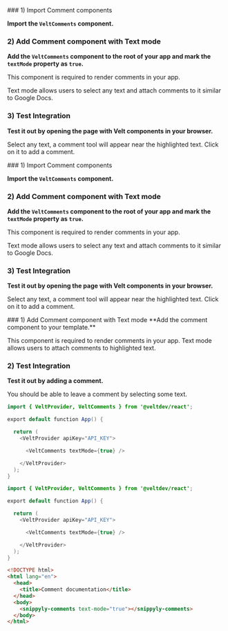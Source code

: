 <Tabs>
  <Tab title="React">
### 1) Import Comment components

**Import the `VeltComments` component.**

### 2) Add Comment component with Text mode

**Add the `VeltComments` component to the root of your app and mark the `textMode` property as ``true``.**

This component is required to render comments in your app.

Text mode allows users to select any text and attach comments to it similar to Google Docs.

### 3) Test Integration

**Test it out by opening the page with Velt components in your browser.**

Select any text, a comment tool will appear near the highlighted text. Click on it to add a comment.

  </Tab>
  <Tab title="Next.js">
### 1) Import Comment components

**Import the `VeltComments` component.**

### 2) Add Comment component with Text mode

**Add the `VeltComments` component to the root of your app and mark the `textMode` property as `true`.**

This component is required to render comments in your app.

Text mode allows users to select any text and attach comments to it similar to Google Docs.

### 3) Test Integration

**Test it out by opening the page with Velt components in your browser.**

Select any text, a comment tool will appear near the highlighted text. Click on it to add a comment.

  </Tab>
    <Tab title="HTML">
### 1) Add Comment component with Text mode
**Add the comment component to your template.**

This component is required to render comments in your app. Text mode allows users to attach comments to highlighted text.

### 2) Test Integration

**Test it out by adding a comment.**

You should be able to leave a comment by selecting some text.

  </Tab>
</Tabs>

<RequestExample>

```java React
import { VeltProvider, VeltComments } from '@veltdev/react';

export default function App() {

  return (
    <VeltProvider apiKey="API_KEY">

      <VeltComments textMode={true} />

    </VeltProvider>
  );
}
```

```java Next.js
import { VeltProvider, VeltComments } from '@veltdev/react';

export default function App() {

  return (
    <VeltProvider apiKey="API_KEY">

      <VeltComments textMode={true} />

    </VeltProvider>
  );
}

```

```html HTML
<!DOCTYPE html>
<html lang="en">
  <head>
    <title>Comment documentation</title>
  </head>
  <body>
    <snippyly-comments text-mode="true"></snippyly-comments>
  </body>
</html>
```

</RequestExample>
